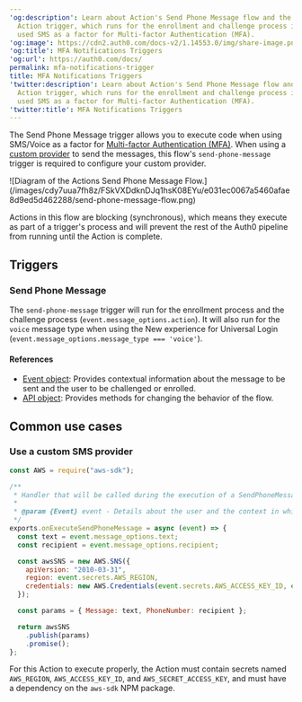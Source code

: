 ---
'og:description': Learn about Action's Send Phone Message flow and the send-phone-message
  Action trigger, which runs for the enrollment and challenge process if you have
  used SMS as a factor for Multi-factor Authentication (MFA).
'og:image': https://cdn2.auth0.com/docs-v2/1.14553.0/img/share-image.png
'og:title': MFA Notifications Triggers
'og:url': https://auth0.com/docs/
permalink: mfa-notifications-trigger
title: MFA Notifications Triggers
'twitter:description': Learn about Action's Send Phone Message flow and the send-phone-message
  Action trigger, which runs for the enrollment and challenge process if you have
  used SMS as a factor for Multi-factor Authentication (MFA).
'twitter:title': MFA Notifications Triggers
---
The Send Phone Message trigger allows you to execute code when using SMS/Voice as a factor for [Multi-factor Authentication (MFA)](/docs/secure/multi-factor-authentication). When using a [custom provider](/docs/secure/multi-factor-authentication/multi-factor-authentication-factors/configure-sms-voice-notifications-mfa#custom-phone-messaging-providers) to send the messages, this flow's `send-phone-message` trigger is required to configure your custom provider.

<Frame>![Diagram of the Actions Send Phone Message Flow.](/images/cdy7uua7fh8z/FSkVXDdknDJq1hsK08EYu/e031ec0067a5460afae8d9ed5d462288/send-phone-message-flow.png)</Frame>

Actions in this flow are blocking (synchronous), which means they execute as part of a trigger's process and will prevent the rest of the Auth0 pipeline from running until the Action is complete.

## Triggers

### Send Phone Message

The `send-phone-message` trigger will run for the enrollment process and the challenge process (`event.message_options.action`). It will also run for the `voice` message type when using the New experience for <Tooltip tip="Universal Login: Your application redirects to Universal Login, hosted on Auth0's Authorization Server, to verify a user's identity." cta="View Glossary" href="/docs/glossary?term=Universal+Login">Universal Login</Tooltip> (`event.message_options.message_type === 'voice'`).

#### References

* [Event object](/docs/customize/actions/explore-triggers/mfa-notifications-trigger/send-phone-message-event-object): Provides contextual information about the message to be sent and the user to be challenged or enrolled.
* [API object](/docs/customize/actions/explore-triggers/mfa-notifications-trigger/send-phone-message-api-object): Provides methods for changing the behavior of the flow.

## Common use cases

### Use a custom SMS provider

```javascript lines
const AWS = require("aws-sdk");

/**
 * Handler that will be called during the execution of a SendPhoneMessage flow.
 *
 * @param {Event} event - Details about the user and the context in which they are logging in.
 */
exports.onExecuteSendPhoneMessage = async (event) => {
  const text = event.message_options.text;
  const recipient = event.message_options.recipient;

  const awsSNS = new AWS.SNS({
    apiVersion: "2010-03-31",
    region: event.secrets.AWS_REGION,
    credentials: new AWS.Credentials(event.secrets.AWS_ACCESS_KEY_ID, event.secrets.AWS_SECRET_ACCESS_KEY)
  });

  const params = { Message: text, PhoneNumber: recipient };

  return awsSNS
    .publish(params)
    .promise();
};
```






<Callout icon="file-lines" color="#0EA5E9" iconType="regular">

For this Action to execute properly, the Action must contain secrets named `AWS_REGION`, `AWS_ACCESS_KEY_ID`, and `AWS_SECRET_ACCESS_KEY`, and must have a dependency on the `aws-sdk` NPM package.

</Callout>